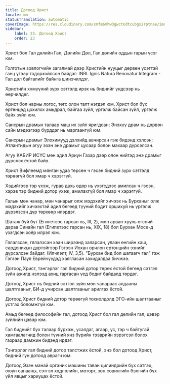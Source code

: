 ```yaml
---
title: Дотоод Христ
locale: mn
statusTranslation: automatic
coverImage: https://res.cloudinary.com/xmfm6mhw3gwctndtcubgx2rptnae/image/upload/v1741354419/small_cover_la_gran_rebelion_28716e29d2.webp
sidebar:
    label: 23. Дотоод Христ
    order: 23
---
```

Христ бол Гал дөлийн Гал, Дөлийн Дөл, Гал дөлийн оддын гарын үсэг юм.

Голготын зовлогчийн загалмай дээр Христийн нууцыг дөрвөн үсэгтэй ганц үгээр тодорхойлсон байдаг: INRI. Ignis Natura Renovatur Integram - Гал дөл байгалийг байнга шинэчилдэг.

Христийн хүмүүний зүрх сэтгэлд ирэх нь биднийг үндсээр нь өөрчилдөг.

Христ бол нарны логос, төгс олон талт нэгдэл юм. Христ бол бүх ертөнцөд цохилох амьдрал, байгаа зүйл, үргэлж байсан зүйл, үргэлж байх зүйл юм.

Сансрын драмын талаар маш их зүйл яригдсан; Энэхүү драм нь дөрвөн сайн мэдээгээр бүрддэг нь маргаангүй юм.

Сансрын драмыг Элохимууд дэлхийд авчирсан гэж бидэнд хэлсэн; Атлантидын агуу эзэн энэ драмыг цусаар болон махаар дүрсэлсэн.

Агуу КАБИР ИСҮС мөн адил Ариун Газар дээр олон нийтэд энэ драмыг дүрслэх ёстой байв.

Христ Вифлеемд мянган удаа төрсөн ч гэсэн бидний зүрх сэтгэлд төрөөгүй бол ямар ч хэрэггүй.

Хэдийгээр тэр үхэж, гурав дахь өдөр нь үхэгсдээс амилсан ч гэсэн, хэрэв тэр бидний дотор үхэж, амилахгүй бол ямар ч хэрэггүй.

Галын мөн чанар, мөн чанарыг олж мэдэхийг хичээх нь Бурханыг олж мэдэхийг хичээхтэй адил бөгөөд түүний бодит оршихуй нь үргэлж дүрэлзсэн дүр төрхөөр илэрдэг.

Шатаж буй бут (Египетээс гарсан нь, III, 2), мөн арван хууль өгсний дараа Синайн гал (Египетээс гарсан нь, XIX, 18) бол Бурхан Мосе-д үзэгдсэн хоёр илрэл юм.

Гялалзсан, гялалзсан хаан ширээнд заларсан, улаан өнгийн хаш, сардоникын дүртэйгээр Гэгээн Иохан орчлон ертөнцийн эзнийг дүрсэлсэн байдаг. (Илчлэлт, IV, 3,5). "Бурхан бид бол шатаагч гал" гэж Гэгээн Паул Еврейчүүдэд хаягласан захидалдаа бичжээ.

Дотоод Христ, тэнгэрлэг гал бидний дотор төрөх ёстой бөгөөд сэтгэл зүйн ажилд нэлээд ахиц гаргасан үед бодит байдалд төрдөг.

Дотоод Христ нь бидний сэтгэл зүйн мөн чанараас алдааны шалтгааныг, БИ-д учирсан шалтгааныг арилгах ёстой.

Дотоод Христ бидний дотор төрөөгүй тохиолдолд ЭГО-ийн шалтгааныг устгах боломжгүй юм.

Амьд бөгөөд философийн гал, дотоод Христ бол гал дөлийн гал, цэвэр зүйлийн цэвэр юм.

Гал биднийг бүх талаар бүрхэж, усалдаг, агаар, ус, тэр ч байтугай хамгаалагчид болон түүний янз бүрийн тээврийн хэрэгсэл болох газраар дамжин бидэнд ирдэг.

Тэнгэрлэг гал бидний дотор талстжих ёстой, энэ бол дотоод Христ, бидний гүн дотоод аврагч юм.

Дотоод Эзэн манай органик машины таван цилиндрийн бүх сэтгэц, оюун санааны, сэтгэл хөдлөлийн, моторт, зөн совингийн бэлгийн бүх үйл явцыг хариуцах ёстой.

